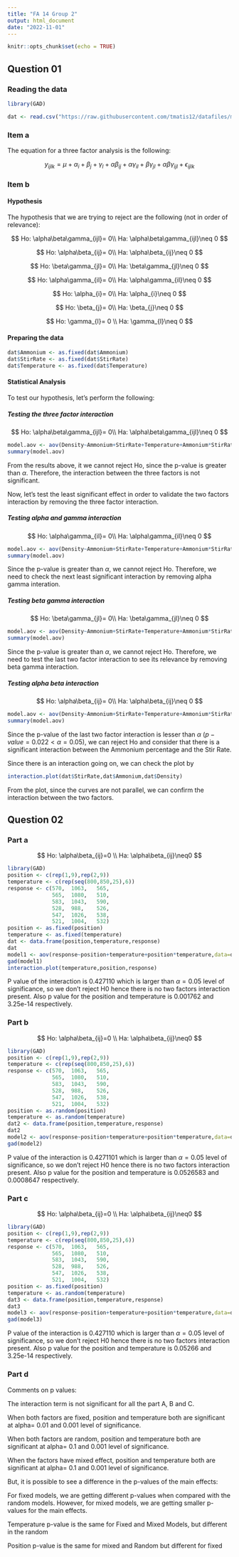 ```yaml
---
title: "FA 14 Group 2"
output: html_document
date: "2022-11-01"
---
```


```r
knitr::opts_chunk$set(echo = TRUE)
```

## Question 01

### Reading the data

```r
library(GAD)

dat <- read.csv("https://raw.githubusercontent.com/tmatis12/datafiles/main/PowderProduction.csv")
```

### Item a

The equation for a three factor analysis is the following:

$$
y_{ijlk}=\mu+\alpha_i+\beta_j+\gamma_l+\alpha\beta_{ij}+\alpha\gamma_{il}+\beta\gamma_{jl}+\alpha\beta\gamma_{ijl}+\epsilon_{ijlk}
$$

### Item b

#### Hypothesis

The hypothesis that we are trying to reject are the following (not in order of relevance):

$$
Ho: \alpha\beta\gamma_{ijl}= 0\\
Ha: \alpha\beta\gamma_{ijl}\neq 0
$$

$$
Ho: \alpha\beta_{ij}= 0\\
Ha: \alpha\beta_{ij}\neq 0
$$

$$
Ho: \beta\gamma_{jl}= 0\\
Ha: \beta\gamma_{jl}\neq 0
$$

$$
Ho: \alpha\gamma_{il}= 0\\
Ha: \alpha\gamma_{il}\neq 0
$$

$$
Ho: \alpha_{i}= 0\\
Ha: \alpha_{i}\neq 0
$$

$$
Ho: \beta_{j}= 0\\
Ha: \beta_{j}\neq 0
$$

$$
Ho: \gamma_{l}= 0 \\
Ha: \gamma_{l}\neq 0
$$

#### Preparing the data

```r
dat$Ammonium <- as.fixed(dat$Ammonium)
dat$StirRate <- as.fixed(dat$StirRate)
dat$Temperature <- as.fixed(dat$Temperature)
```

#### Statistical Analysis

To test our hypothesis, let's perform the following:

##### Testing the three factor interaction

$$
Ho: \alpha\beta\gamma_{ijl}= 0\\
Ha: \alpha\beta\gamma_{ijl}\neq 0
$$

```r
model.aov <- aov(Density~Ammonium+StirRate+Temperature+Ammonium*StirRate+Ammonium*Temperature+StirRate*Temperature+Ammonium*StirRate*Temperature, data=dat)
summary(model.aov)
```

From the results above, it we cannot reject Ho, since the p-value is greater than $\alpha$. Therefore, the interaction between the three factors is not significant.

Now, let's test the least significant effect in order to validate the two factors interaction by removing the three factor interaction.

##### Testing alpha and gamma interaction

$$
Ho: \alpha\gamma_{il}= 0\\
Ha: \alpha\gamma_{il}\neq 0
$$

```r
model.aov <- aov(Density~Ammonium+StirRate+Temperature+Ammonium*StirRate+Ammonium*Temperature+StirRate*Temperature, data=dat)
summary(model.aov)
```

Since the p-value is greater than $\alpha$, we cannot reject Ho. Therefore, we need to check the next least significant interaction by removing alpha gamma interation.

##### Testing beta gamma interaction

$$
Ho: \beta\gamma_{jl}= 0\\
Ha: \beta\gamma_{jl}\neq 0
$$

```r
model.aov <- aov(Density~Ammonium+StirRate+Temperature+Ammonium*StirRate+StirRate*Temperature, data=dat)
summary(model.aov)
```

Since the p-value is greater than $\alpha$, we cannot reject Ho. Therefore, we need to test the last two factor interaction to see its relevance by removing beta gamma interaction.

##### Testing alpha beta interaction 

$$
Ho: \alpha\beta_{ij}= 0\\
Ha: \alpha\beta_{ij}\neq 0
$$

```r
model.aov <- aov(Density~Ammonium+StirRate+Temperature+Ammonium*StirRate, data=dat)
summary(model.aov)
```

Since the p-value of the last two factor interaction is lesser than $\alpha$ ($p-value=0.022<\alpha=0.05$), we can reject Ho and consider that there is a significant interaction between the Ammonium percentage and the Stir Rate.

Since there is an interaction going on, we can check the plot by

```r
interaction.plot(dat$StirRate,dat$Ammonium,dat$Density)

```

From the plot, since the curves are not parallel, we can confirm the interaction between the two factors.

## Question 02

### Part a

$$
Ho: \alpha\beta_{ij}=0 \\
Ha: \alpha\beta_{ij}\neq0
$$

```r
library(GAD)
position <- c(rep(1,9),rep(2,9))
temperature <- c(rep(seq(800,850,25),6))
response <- c(570,	1063,	565,
              565,	1080,	510,
              583,	1043,	590,
              528,	988,	526,
              547,	1026,	538,
              521,	1004,	532)
position <- as.fixed(position)
temperature <- as.fixed(temperature)
dat <- data.frame(position,temperature,response)
dat
model1 <- aov(response~position+temperature+position*temperature,data=dat)
gad(model1)
interaction.plot(temperature,position,response)
```

P value of the interaction is 0.427110 which is larger than $\alpha = 0.05$ level of significance, so we don't reject H0 hence there is no two factors interaction present. Also p value for the position and temperature is 0.001762 and 3.25e-14 respectively.

### Part b

$$
Ho: \alpha\beta_{ij}=0 \\
Ha: \alpha\beta_{ij}\neq0
$$

```r
library(GAD)
position <- c(rep(1,9),rep(2,9))
temperature <- c(rep(seq(800,850,25),6))
response <- c(570,	1063,	565,
              565,	1080,	510,
              583,	1043,	590,
              528,	988,	526,
              547,	1026,	538,
              521,	1004,	532)
position <- as.random(position)
temperature <- as.random(temperature)
dat2 <- data.frame(position,temperature,response)
dat2
model2 <- aov(response~position+temperature+position*temperature,data=dat2)
gad(model2)
```

P value of the interaction is 0.4271101 which is larger than $\alpha = 0.05$ level of significance, so we don't reject H0 hence there is no two factors interaction present. Also p value for the position and temperature is 0.0526583 and 0.0008647 respectively.

### Part c

$$
Ho: \alpha\beta_{ij}=0 \\
Ha: \alpha\beta_{ij}\neq0
$$

```r
library(GAD)
position <- c(rep(1,9),rep(2,9))
temperature <- c(rep(seq(800,850,25),6))
response <- c(570,	1063,	565,
              565,	1080,	510,
              583,	1043,	590,
              528,	988,	526,
              547,	1026,	538,
              521,	1004,	532)
position <- as.fixed(position)
temperature <- as.random(temperature)
dat3 <- data.frame(position,temperature,response)
dat3
model3 <- aov(response~position+temperature+position*temperature,data=dat3)
gad(model3)
```

P value of the interaction is 0.427110 which is larger than $\alpha = 0.05$ level of significance, so we don't reject H0 hence there is no two factors interaction present. Also p value for the position and temperature is 0.05266 and 3.25e-14 respectively.

### Part d

Comments on p values: 

The interaction term is not significant for all the part A, B and C.

When both factors are fixed, position and temperature both are significant at alpha= 0.01 and 0.001 level of significance.

When both factors are random, position and temperature both are significant at alpha= 0.1 and 0.001 level of significance.

When the factors have mixed effect, position and temperature both are significant at alpha= 0.1 and 0.001 level of significance.

But, it is possible to see a difference in the p-values of the main effects:

For fixed models, we are getting different p-values when compared with the random models. However, for mixed models, we are getting smaller p-values for the main effects. 

Temperature p-value is the same for Fixed and Mixed Models, but different in the random

Position p-value is the same for mixed and Random but different for fixed
 
